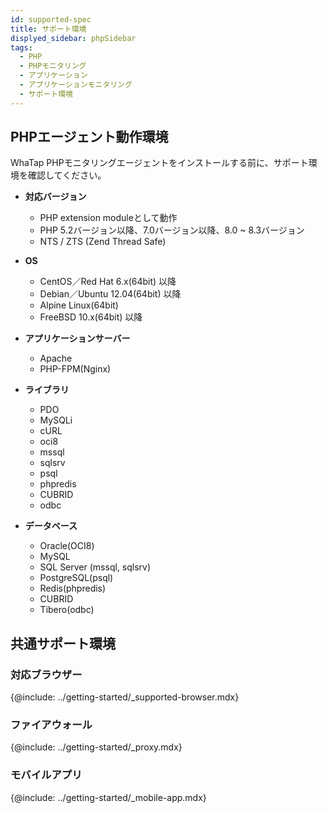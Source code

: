 ```yaml
---
id: supported-spec
title: サポート環境
displyed_sidebar: phpSidebar
tags:
  - PHP
  - PHPモニタリング
  - アプリケーション
  - アプリケーションモニタリング
  - サポート環境
---
```



## PHPエージェント動作環境

WhaTap PHPモニタリングエージェントをインストールする前に、サポート環境を確認してください。

- **対応バージョン**

  - PHP extension moduleとして動作
  - PHP 5.2バージョン以降、7.0バージョン以降、8.0 ~ 8.3バージョン
  - NTS / ZTS (Zend Thread Safe)

- **OS**

  - CentOS／Red Hat 6.x(64bit) 以降
  - Debian／Ubuntu 12.04(64bit) 以降
  - Alpine Linux(64bit)
  - FreeBSD 10.x(64bit) 以降

- **アプリケーションサーバー**

  - Apache
  - PHP-FPM(Nginx)

- **ライブラリ**

  - PDO
  - MySQLi
  - cURL
  - oci8
  - mssql
  - sqlsrv
  - psql
  - phpredis
  - CUBRID
  - odbc

- **データベース**

  - Oracle(OCI8)
  - MySQL
  - SQL Server (mssql, sqlsrv)
  - PostgreSQL(psql)
  - Redis(phpredis)
  - CUBRID
  - Tibero(odbc)

## 共通サポート環境

### 対応ブラウザー

{@include: ../getting-started/_supported-browser.mdx}

### ファイアウォール

{@include: ../getting-started/_proxy.mdx} 

### モバイルアプリ

{@include: ../getting-started/_mobile-app.mdx}  
